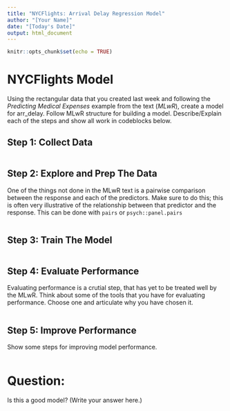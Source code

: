 ---
title: "NYCFlights: Arrival Delay Regression Model"
author: "[Your Name]"
date: "[Today's Date]"
output: html_document
---

```{r setup, include=FALSE}
knitr::opts_chunk$set(echo = TRUE)
```

# NYCFlights Model

Using the rectangular data that you created last week and following the *Predicting Medical Expenses* example from the text (*MLwR*), create a model for arr_delay. Follow MLwR structure 
for building a model. Describe/Explain each of the steps and show all work in codeblocks below.


## Step 1: Collect Data 

```{r "Step 1: Collect Data" }

```

## Step 2: Explore and Prep The Data


One of the things not done in the MLwR text is a pairwise comparison between the response and each of the predictors. Make sure to do this; this is often very illustrative of the relationship between that predictor and the response. This can be done with `pairs` or `psych::panel.pairs`


```{r "Step 2: Explore and Prep The Data" }

```

## Step 3:  Train The Model

```{r "Step 3: Train The Model" }

```

## Step 4: Evaluate Performance

Evaluating performance is a crutial step, that has yet to be treated well by the MLwR. Think about some of the tools that you have for evaluating performance.  Choose one and articulate why you have chosen it.

```{r "Step 4: Evaluate Performance" }

```


## Step 5: Improve Performance 

Show some steps for improving model performance.

```{r "Step 5: Improve Performance" }

```


# Question:

Is this a good model?  (Write your answer here.)

